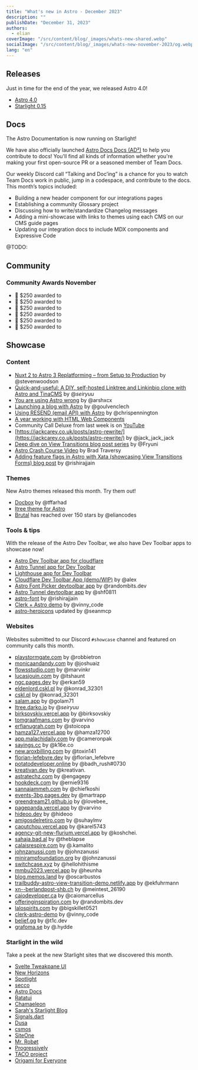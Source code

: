 ```yaml
---
title: "What's new in Astro - December 2023"
description: ""
publishDate: "December 31, 2023"
authors:
  - elian
coverImage: "/src/content/blog/_images/whats-new-shared.webp"
socialImage: "/src/content/blog/_images/whats-new-november-2023/og.webp"
lang: "en"
---
```


## Releases

Just in time for the end of the year, we released Astro 4.0!

- [Astro 4.0](https://github.com/withastro/astro/releases/tag/astro%404.0.0)
- [Starlight 0.15](https://github.com/withastro/starlight/releases/tag/%40astrojs%2Fstarlight%400.15.0)

## Docs

The Astro Documentation is now running on Starlight!

We have also officially launched [Astro Docs Docs (AD²)](https://contribute.docs.astro.build) to help you contribute to docs! You'll find all kinds of information whether you're making your first open-source PR or a seasoned member of Team Docs.

Our weekly Discord call “Talking and Doc’ing” is a chance for you to watch Team Docs work in public, jump in a codespace, and contribute to the docs. This month’s topics included:

- Building a new header component for our integrations pages
- Establishing a community Glossary project
- Discussing how to write/standardize Changelog messages
- Adding a mini-showcase with links to themes using each CMS on our CMS guide pages
- Updating our integration docs to include MDX components and Expressive Code

@TODO:

## Community

### Community Awards November

- 🌟 $250 awarded to 
- 🥳 $250 awarded to 
- 🎉 $250 awarded to 
- 🍾 $250 awarded to 
- 🎊 $250 awarded to 
- 🎁 $250 awarded to 

## Showcase

### Content

- [Nuxt 2 to Astro 3 Replatforming – from Setup to Production](https://stevenwoodson.com/blog/replatforming-from-nuxtjs-2-to-astro/) by @stevenwoodson
- [Quick-and-useful: A DIY, self-hosted Linktree and Linkinbio clone with Astro and TinaCMS](https://darko.io/posts/linktree-and-linkinbio-clone-with-astro-and-tinacms/) by @_seiryuu_
- [You are using Astro wrong](https://arshx.substack.com/p/you-are-using-astro-wrong-a-survival) by @arshxcx
- [Launching a blog with Astro](https://goulven-clech.dev/2023/launching-blog-astro) by @goulvenclech
- [Using RESEND (email API) with Astro](https://www.youtube.com/watch?v=HyDwVN1AFwY&t=2s) by @chrispennington
- [A year working with HTML Web Components](https://hawkticehurst.com/writing/a-year-working-with-html-web-components/)
- Community Call Deluxe from last week is on [YouTube](https://www.youtube.com/watch?v=VqfzAkI4AkY)
- [https://jackcarey.co.uk/posts/astro-rewrite/](https://jackcarey.co.uk/posts/astro-rewrite/) by @jack_jack_jack
- [Deep dive on View Transitions blog post series](https://fryuni.dev/deep-dive/astro-view-transitions/) by @Fryuni
- [Astro Crash Course Video](https://www.youtube.com/watch?v=XoIHKO6AkoM)  by Brad Traversy
- [Adding feature flags in Astro with Xata (showcasing View Transitions Forms) blog post](https://xata.io/blog/feature-flags-tutorial) by @rishirajjain

### Themes

New Astro themes released this month. Try them out!

- [Docbox](https://docbox-astro.vercel.app/) by @tffarhad
- [ltree theme for Astro](https://github.com/DBozhinovski/astro-theme-ltree)
- [Brutal](https://brutal.elian.codes) has reached over 150 stars by @eliancodes

### Tools & tips

With the release of the Astro Dev Toolbar, we also have Dev Toolbar apps to showcase now!

- [Astro Dev Toolbar app for cloudflare](https://github.com/alexanderniebuhr/astro-cf-dev-toolbar-app-demo)
- [Astro Tunnel app for Dev Toolbar](https://www.npmjs.com/package/astro-tunnel)
- [Lighthouse app for Dev Toolbar](https://github.com/buk0vec/astro-lighthouse/tree/main)
- [Cloudflare Dev Toolbar App (demo/WIP)](https://github.com/alexanderniebuhr/astro-cf-dev-toolbar-app-demo) by @alex
- [Astro Font Picker devtoolbar app](https://github.com/randombits-dev/astro-font-picker) by @randombits.dev
- [Astro Tunnel devtoolbar app](https://www.npmjs.com/package/astro-tunnel) by @shf0811
- [astro-font](https://github.com/rishi-raj-jain/astro-font) by @rishirajjain
- [Clerk + Astro demo](https://github.com/vin-e/clerk-astro-demo) by @vinny_code
- [astro-heroicons](https://github.com/SeanMcP/astro-heroicons) updated by @seanmcp

### Websites

Websites submitted to our Discord `#showcase` channel and featured on community calls this month.

- [playstormgate.com](https://playstormgate.com/) by @robbietron
- [monicaandandy.com](https://monicaandandy.com/) by @joshuaiz
- [flowsstudio.com](https://flowsstudio.com/) by @marvinkr
- [lucasjouin.com](https://lucasjouin.com/) by @itshaunt
- [ngc.pages.dev](https://ngc.pages.dev/) by @erkan59
- [eldenlord.cskl.pl](https://eldenlord.cskl.pl/) by @konrad_32301
- [cskl.pl](https://cskl.pl/) by @konrad_32301
- [salam.app](https://salam.app/) by @golam71
- [ltree.darko.io](https://ltree.darko.io/) by @_seiryuu_
- [birksovskiy.vercel.app](https://birksovskiy.vercel.app/) by @birksovskiy
- [tomgraafmans.com](https://tomgraafmans.com/) by @varvino
- [erfianugrah.com](https://www.erfianugrah.com/) by @stoicopa
- [hamza127.vercel.app](https://hamza127.vercel.app/) by @hamza12700
- [app.malachidaily.com](https://app.malachidaily.com/) by @cameronpak
- [sayings.cc](https://sayings.cc/) by @k16e.co
- [new.aroxbilling.com](https://new.aroxbilling.com/) by @toxin141
- [florian-lefebvre.dev](https://florian-lefebvre.dev/) by @florian_lefebvre
- [potatodeveloper.online](https://www.potatodeveloper.online/) by @badh_rush#0730
- [kreativan.dev](https://kreativan.dev/) by @kreativan.
- [astratechz.com](https://astratechz.com/) by @engagepy
- [hookdeck.com](https://hookdeck.com/) by @ernie9316
- [sannajammeh.com](https://sannajammeh.com/) by @chiefkoshi
- [events-3bg.pages.dev](https://events-3bg.pages.dev/demos/) by @martrapp
- [greendream21.github.io](https://greendream21.github.io/) by @lovebee_
- [pagepanda.vercel.app](https://pagepanda.vercel.app/) by @varvino
- [hideoo.dev](https://hideoo.dev/notes) by @hideoo
- [amigosdelretiro.com](https://www.amigosdelretiro.com/) by @suhaylmv
- [caoutchou.vercel.app](https://caoutchou.vercel.app/) by @karel5743
- [agency-git-new-flurium.vercel.app](https://agency-git-new-flurium.vercel.app/) by @koshchei.
- [sahaja.bad.al](https://sahaja.bad.al/) by @theblapse
- [calaisrespire.com](https://calaisrespire.com/) by @.kamalito
- [johnzanussi.com](https://johnzanussi.com/) by @johnzanussi
- [minirampfoundation.org](https://minirampfoundation.org/) by @johnzanussi
- [switchcase.xyz](https://switchcase.xyz/) by @hellohithisme
- [mmbu2023.vercel.app](https://mmbu2023.vercel.app/) by @heunha
- [blog.memos.land](https://blog.memos.land/en/) by @oscarbustos
- [trailbuddy-astro-view-transition-demo.netlify.app](https://trailbuddy-astro-view-transition-demo.netlify.app/) by @ekfuhrmann
- [xn--berlandpost-shb.ch](https://xn--berlandpost-shb.ch/) by @meintest_26190
- [caiodeveloper.ca](https://www.caiodeveloper.ca/) by @caiomarcellus
- [offeringinspiration.com](https://offeringinspiration.com/Crafts/) by @randombits.dev
- [lalospirits.com](https://lalospirits.com/) by @bigskillet0521
- [clerk-astro-demo](https://github.com/vin-e/clerk-astro-demo) by @vinny_code
- [belief.gg](https://belief.gg/) by @t1c.dev
- [grafoma.se](https://grafoma.se/) by @.hydde

### Starlight in the wild

Take a peek at the new Starlight sites that we discovered this month.

- [Svelte Tweakpane UI](https://kitschpatrol.com/svelte-tweakpane-ui)
- [New Horizons](https://nh.outerwildsmods.com/)
- [Spotlight](https://spotlightjs.com/)
- [secco](https://secco.lekoarts.de/)
- [Astro Docs](https://docs.astro.build/)
- [Ratatui](https://ratatui.rs/)
- [Chamaeleon](https://chamaeleon-docs.vercel.app)
- [Sarah's Starlight Blog](https://rainsberger.ca/)
- [Signals.dart](https://rodydavis.github.io/signals.dart/)
- [Dusa](https://dusa.rocks/docs/)
- [csmos](https://csmos.space/)
- [SiteOne](https://crawler.siteone.io/)
- [Mr. Robøt](https://docs.mrrobot.app/)
- [Progressively](https://progressively.app/)
- [TACO project](https://taco-api.netlify.app/about/)
- [Origami for Everyone](https://origami-for-everyone.ft.com/)